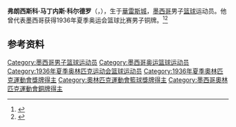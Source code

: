{{NoteTA|G1=Sports}}
'''弗朗西斯科·马丁内斯·科尔德罗'''（{{lang-es|Francisco Martínez Cordero}}，{{bd|1910年|6月20日|1993年|12月1日}}），生于[[華雷斯城|華雷斯城]]，[[墨西哥|墨西哥]]男子[[篮球|篮球]]运动员。他曾代表墨西哥获得1936年夏季奥运会篮球比赛男子铜牌。<ref>{{Cite web|title=Francisco MARTINEZ CORDERO|url=https://www.olympic.org/francisco-martinez-cordero|accessdate=2021-04-14|work=International Olympic Committee|archive-date=2021-04-18|archive-url=https://web.archive.org/web/20210418150354/https://www.olympic.org/francisco-martinez-cordero|dead-url=no}}</ref><ref>{{cite web|url=https://www.olympedia.org/athletes/6622|title=Francisco Martínez|work=Olympedia|accessdate=2021-04-15|archive-date=2021-07-01|archive-url=https://web.archive.org/web/20210701005935/http://www.olympedia.org/athletes/6622|dead-url=no}}</ref>

== 参考资料 ==
{{reflist}}

{{1936年夏季奥运会墨西哥男子篮球阵容}}

{{Authority control}}
{{DEFAULTSORT:Martínez, Francisco}}
[[Category:墨西哥男子篮球运动员|Category:墨西哥男子篮球运动员]]
[[Category:墨西哥奥运篮球运动员|Category:墨西哥奥运篮球运动员]]
[[Category:1936年夏季奥林匹克运动会篮球运动员|Category:1936年夏季奥林匹克运动会篮球运动员]]
[[Category:1936年夏季奧林匹克運動會獎牌得主|Category:1936年夏季奧林匹克運動會獎牌得主]]
[[Category:奧林匹克運動會籃球獎牌得主|Category:奧林匹克運動會籃球獎牌得主]]
[[Category:墨西哥奧林匹克運動會銅牌得主|Category:墨西哥奧林匹克運動會銅牌得主]]
